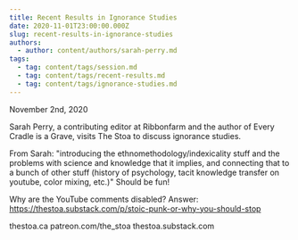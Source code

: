 ```yaml
---
title: Recent Results in Ignorance Studies
date: 2020-11-01T23:00:00.000Z
slug: recent-results-in-ignorance-studies
authors:
  - author: content/authors/sarah-perry.md
tags:
  - tag: content/tags/session.md
  - tag: content/tags/recent-results.md
  - tag: content/tags/ignorance-studies.md
---
```


November 2nd, 2020

Sarah Perry, a contributing editor at Ribbonfarm and the author of Every Cradle is a Grave, visits The Stoa to discuss ignorance studies.

From Sarah: "introducing the ethnomethodology/indexicality stuff and the problems with science and knowledge that it implies, and connecting that to a bunch of other stuff (history of psychology, tacit knowledge transfer on youtube, color mixing, etc.)"
Should be fun!

Why are the YouTube comments disabled? Answer: https://thestoa.substack.com/p/stoic-punk-or-why-you-should-stop

thestoa.ca
patreon.com/the_stoa
thestoa.substack.com
